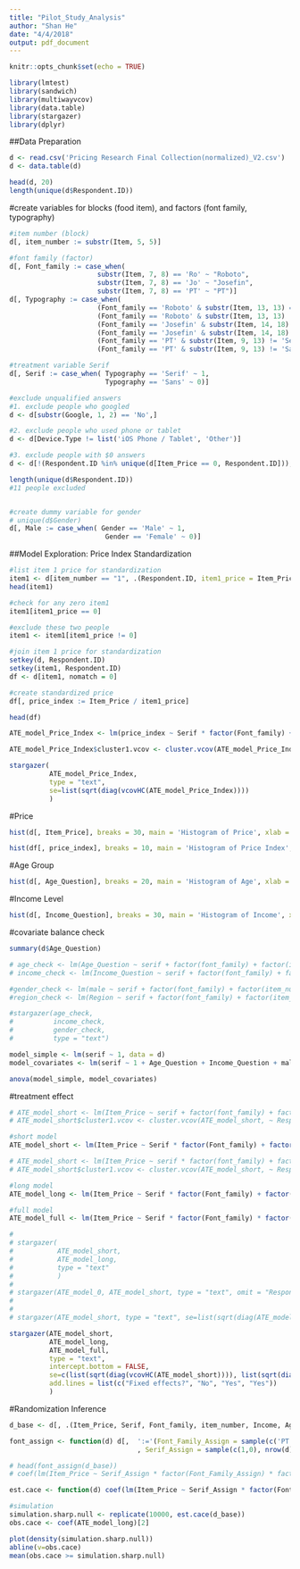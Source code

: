 ```yaml
---
title: "Pilot_Study_Analysis"
author: "Shan He"
date: "4/4/2018"
output: pdf_document
---
```


```r
knitr::opts_chunk$set(echo = TRUE)
```

```r
library(lmtest)
library(sandwich)
library(multiwayvcov)
library(data.table)
library(stargazer)
library(dplyr)
```

##Data Preparation
```r
d <- read.csv('Pricing Research Final Collection(normalized)_V2.csv')
d <- data.table(d)

head(d, 20)
length(unique(d$Respondent.ID))
```

#create variables for blocks (food item), and factors (font family, typography) 
```r
#item number (block)
d[, item_number := substr(Item, 5, 5)]

#font family (factor)
d[, Font_family := case_when(
                      substr(Item, 7, 8) == 'Ro' ~ "Roboto",
                      substr(Item, 7, 8) == 'Jo' ~ "Josefin",
                      substr(Item, 7, 8) == 'PT' ~ "PT")]
d[, Typography := case_when(
                      (Font_family == 'Roboto' & substr(Item, 13, 13) == 'S') ~ 'Serif',
                      (Font_family == 'Roboto' & substr(Item, 13, 13) != 'S') ~ 'Sans',
                      (Font_family == 'Josefin' & substr(Item, 14, 18) != 'Slab') ~ 'Serif',
                      (Font_family == 'Josefin' & substr(Item, 14, 18) != 'Sans') ~ 'Sans',
                      (Font_family == 'PT' & substr(Item, 9, 13) != 'Serif') ~ 'Serif',
                      (Font_family == 'PT' & substr(Item, 9, 13) != 'Sans') ~ 'Sans')]

#treatment variable Serif
d[, Serif := case_when( Typography == 'Serif' ~ 1,
                        Typography == 'Sans' ~ 0)]

#exclude unqualified answers
#1. exclude people who googled
d <- d[substr(Google, 1, 2) == 'No',]

#2. exclude people who used phone or tablet
d <- d[Device.Type != list('iOS Phone / Tablet', 'Other')]

#3. exclude people with $0 answers
d <- d[!(Respondent.ID %in% unique(d[Item_Price == 0, Respondent.ID])),]

length(unique(d$Respondent.ID))
#11 people excluded


#create dummy variable for gender
# unique(d$Gender)
d[, Male := case_when( Gender == 'Male' ~ 1,
                        Gender == 'Female' ~ 0)]
```


##Model Exploration: Price Index Standardization
```r
#list item 1 price for standardization
item1 <- d[item_number == "1", .(Respondent.ID, item1_price = Item_Price, item1_font = paste(Font_family, Typography, sep = "_"))]
head(item1)

#check for any zero item1
item1[item1_price == 0]

#exclude these two people
item1 <- item1[item1_price != 0]

#join item 1 price for standardization
setkey(d, Respondent.ID)
setkey(item1, Respondent.ID)
df <- d[item1, nomatch = 0]

#create standardized price
df[, price_index := Item_Price / item1_price]

head(df)

ATE_model_Price_Index <- lm(price_index ~ Serif * factor(Font_family) + factor(item_number) + factor(Food_Preference) + Income + Age + Male + factor(Region) + factor(item1_font), data = df)

ATE_model_Price_Index$cluster1.vcov <- cluster.vcov(ATE_model_Price_Index, ~ Respondent.ID)

stargazer(
          ATE_model_Price_Index, 
          type = "text", 
          se=list(sqrt(diag(vcovHC(ATE_model_Price_Index))))
          )

```

#Price
```r
hist(d[, Item_Price], breaks = 30, main = 'Histogram of Price', xlab = 'Price')

hist(df[, price_index], breaks = 10, main = 'Histogram of Price Index', xlab = 'Price Index')
```

#Age Group
```r
hist(d[, Age_Question], breaks = 20, main = 'Histogram of Age', xlab = 'Age', xlim = range(0, 100))
```

#Income Level
```r
hist(d[, Income_Question], breaks = 30, main = 'Histogram of Income', xlab = 'Income')
```

#covariate balance check

```r
summary(d$Age_Question)

# age_check <- lm(Age_Question ~ serif + factor(font_family) + factor(item_number), data = d)
# income_check <- lm(Income_Question ~ serif + factor(font_family) + factor(item_number), data = d)

#gender_check <- lm(male ~ serif + factor(font_family) + factor(item_number), data = d)
#region_check <- lm(Region ~ serif + factor(font_family) + factor(item_number), data = d)

#stargazer(age_check, 
#          income_check, 
#          gender_check, 
#          type = "text")

model_simple <- lm(serif ~ 1, data = d)
model_covariates <- lm(serif ~ 1 + Age_Question + Income_Question + male + factor(Region) + factor(Food_Preference), data = d)

anova(model_simple, model_covariates)
```

#treatment effect
```r
# ATE_model_short <- lm(Item_Price ~ serif + factor(font_family) + factor(item_number) + factor(Food_Preference)+ Income_Question + Age_Question + male, data = d)
# ATE_model_short$cluster1.vcov <- cluster.vcov(ATE_model_short, ~ Respondent.ID)

#short model
ATE_model_short <- lm(Item_Price ~ Serif * factor(Font_family) + factor(item_number) , data = d)

# ATE_model_short <- lm(Item_Price ~ serif * factor(font_family) + factor(Respondent.ID), data = d)
# ATE_model_short$cluster1.vcov <- cluster.vcov(ATE_model_short, ~ Respondent.ID)

#long model
ATE_model_long <- lm(Item_Price ~ Serif * factor(Font_family) + factor(item_number) + Income + Age + Male + factor(Food_Preference) + factor(Region), data = d)

#full model
ATE_model_full <- lm(Item_Price ~ Serif * factor(Font_family) * factor(item_number) + Income + Age + Male, data = d)

# 
# stargazer(
#           ATE_model_short,
#           ATE_model_long,
#           type = "text"
#           )
# 
# stargazer(ATE_model_0, ATE_model_short, type = "text", omit = "Respondent.ID")
# 
# 
# stargazer(ATE_model_short, type = "text", se=list(sqrt(diag(ATE_model_short$cluster1.vcov))))

stargazer(ATE_model_short,
          ATE_model_long,
          ATE_model_full,
          type = "text", 
          intercept.bottom = FALSE,
          se=c(list(sqrt(diag(vcovHC(ATE_model_short)))), list(sqrt(diag(vcovHC(ATE_model_long)))), list(sqrt(diag(vcovHC(ATE_model_full))))),
          add.lines = list(c("Fixed effects?", "No", "Yes", "Yes"))
          )

```

#Randomization Inference
```r
d_base <- d[, .(Item_Price, Serif, Font_family, item_number, Income, Age, Male, Food_Preference, Region, Item_Price)]

font_assign <- function(d) d[,  ':='(Font_Family_Assign = sample(c('PT', 'Josefin', 'Roboto'), nrow(d), replace = TRUE)
                                , Serif_Assign = sample(c(1,0), nrow(d), replace = TRUE))]

# head(font_assign(d_base))
# coef(lm(Item_Price ~ Serif_Assign * factor(Font_Family_Assign) * factor(item_number) + Income + Age + Male, data = font_assign(d)))[2]

est.cace <- function(d) coef(lm(Item_Price ~ Serif_Assign * factor(Font_Family_Assign) * factor(item_number) + Income + Age + Male, data = font_assign(d)))[2]

#simulation
simulation.sharp.null <- replicate(10000, est.cace(d_base))
obs.cace <- coef(ATE_model_long)[2]

plot(density(simulation.sharp.null))
abline(v=obs.cace)
mean(obs.cace >= simulation.sharp.null)
```













<!-- #check to see within-block treatment effect -->
<!-- ```{r} -->
<!-- ATE_model_short_PT <- lm(Item_Price ~ serif + factor(item_number) + Income_Question + Age_Question + male, data = d[font_family == 'PT']) -->

<!-- stargazer(ATE_model_short_PT, type = "text", se=list(sqrt(diag(vcovHC(ATE_model_short_PT))))) -->
<!-- ``` -->


<!-- ```{r} -->
<!-- ATE_model_short_Item1 <- lm(Item_Price ~ serif + factor(font_family) + Income_Question + Age_Question + male, data = d[item_number == '1']) -->

<!-- stargazer(ATE_model_short_Item1, type = "text", se=list(sqrt(diag(vcovHC(ATE_model_short_Item1))))) -->
<!-- ``` -->

<!-- #power analysis -->

<!-- ```{r} -->
<!-- library(pwr) -->
<!-- pwr.t.test(d = ) -->
<!-- ``` -->
